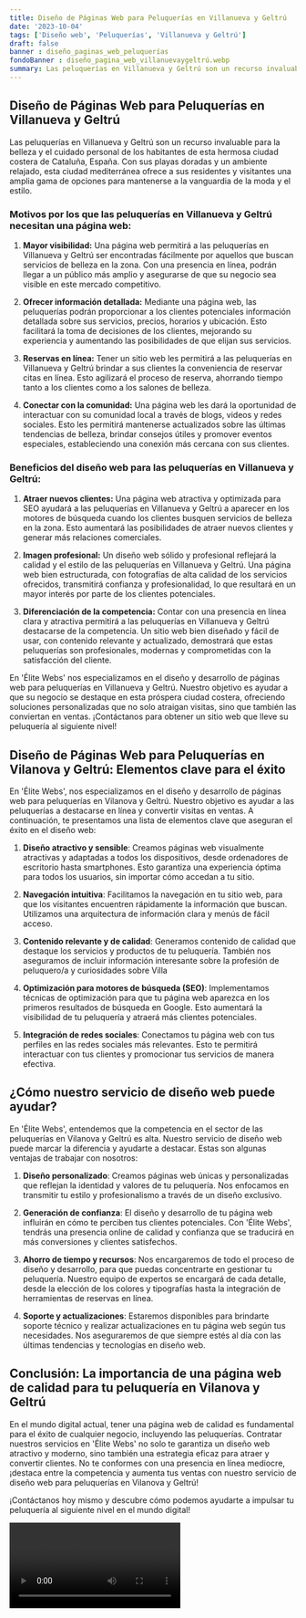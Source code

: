 ```yaml
---
title: Diseño de Páginas Web para Peluquerías en Villanueva y Geltrú
date: '2023-10-04'
tags: ['Diseño web', 'Peluquerías', 'Villanueva y Geltrú']
draft: false
banner : diseño_paginas_web_peluquerías
fondoBanner : diseño_pagina_web_villanuevaygeltrú.webp
summary: Las peluquerías en Villanueva y Geltrú son un recurso invaluable para la belleza y el cuidado personal de los habitantes de esta hermosa ciudad costera de Cataluña, España. Con sus playas doradas y un ambiente relajado, esta ciudad mediterránea ofrece a sus residentes y visitantes una amplia gama de opciones para mantenerse a la vanguardia de la moda y el estilo.
---
```


## Diseño de Páginas Web para Peluquerías en Villanueva y Geltrú

Las peluquerías en Villanueva y Geltrú son un recurso invaluable para la belleza y el cuidado personal de los habitantes de esta hermosa ciudad costera de Cataluña, España. Con sus playas doradas y un ambiente relajado, esta ciudad mediterránea ofrece a sus residentes y visitantes una amplia gama de opciones para mantenerse a la vanguardia de la moda y el estilo.

### Motivos por los que las peluquerías en Villanueva y Geltrú necesitan una página web:

1. **Mayor visibilidad:** Una página web permitirá a las peluquerías en Villanueva y Geltrú ser encontradas fácilmente por aquellos que buscan servicios de belleza en la zona. Con una presencia en línea, podrán llegar a un público más amplio y asegurarse de que su negocio sea visible en este mercado competitivo.

2. **Ofrecer información detallada:** Mediante una página web, las peluquerías podrán proporcionar a los clientes potenciales información detallada sobre sus servicios, precios, horarios y ubicación. Esto facilitará la toma de decisiones de los clientes, mejorando su experiencia y aumentando las posibilidades de que elijan sus servicios.

3. **Reservas en línea:** Tener un sitio web les permitirá a las peluquerías en Villanueva y Geltrú brindar a sus clientes la conveniencia de reservar citas en línea. Esto agilizará el proceso de reserva, ahorrando tiempo tanto a los clientes como a los salones de belleza.

4. **Conectar con la comunidad:** Una página web les dará la oportunidad de interactuar con su comunidad local a través de blogs, videos y redes sociales. Esto les permitirá mantenerse actualizados sobre las últimas tendencias de belleza, brindar consejos útiles y promover eventos especiales, estableciendo una conexión más cercana con sus clientes.

### Beneficios del diseño web para las peluquerías en Villanueva y Geltrú:

1. **Atraer nuevos clientes:** Una página web atractiva y optimizada para SEO ayudará a las peluquerías en Villanueva y Geltrú a aparecer en los motores de búsqueda cuando los clientes busquen servicios de belleza en la zona. Esto aumentará las posibilidades de atraer nuevos clientes y generar más relaciones comerciales.

2. **Imagen profesional:** Un diseño web sólido y profesional reflejará la calidad y el estilo de las peluquerías en Villanueva y Geltrú. Una página web bien estructurada, con fotografías de alta calidad de los servicios ofrecidos, transmitirá confianza y profesionalidad, lo que resultará en un mayor interés por parte de los clientes potenciales.

3. **Diferenciación de la competencia:** Contar con una presencia en línea clara y atractiva permitirá a las peluquerías en Villanueva y Geltrú destacarse de la competencia. Un sitio web bien diseñado y fácil de usar, con contenido relevante y actualizado, demostrará que estas peluquerías son profesionales, modernas y comprometidas con la satisfacción del cliente.

En 'Élite Webs' nos especializamos en el diseño y desarrollo de páginas web para peluquerías en Villanueva y Geltrú. Nuestro objetivo es ayudar a que su negocio se destaque en esta próspera ciudad costera, ofreciendo soluciones personalizadas que no solo atraigan visitas, sino que también las conviertan en ventas. ¡Contáctanos para obtener un sitio web que lleve su peluquería al siguiente nivel!

<GifSeo />

<Cta />

## Diseño de Páginas Web para Peluquerías en Vilanova y Geltrú: Elementos clave para el éxito

En 'Élite Webs', nos especializamos en el diseño y desarrollo de páginas web para peluquerías en Vilanova y Geltrú. Nuestro objetivo es ayudar a las peluquerías a destacarse en línea y convertir visitas en ventas. A continuación, te presentamos una lista de elementos clave que aseguran el éxito en el diseño web:

1. **Diseño atractivo y sensible**: Creamos páginas web visualmente atractivas y adaptadas a todos los dispositivos, desde ordenadores de escritorio hasta smartphones. Esto garantiza una experiencia óptima para todos los usuarios, sin importar cómo accedan a tu sitio.

2. **Navegación intuitiva**: Facilitamos la navegación en tu sitio web, para que los visitantes encuentren rápidamente la información que buscan. Utilizamos una arquitectura de información clara y menús de fácil acceso.

3. **Contenido relevante y de calidad**: Generamos contenido de calidad que destaque los servicios y productos de tu peluquería. También nos aseguramos de incluir información interesante sobre la profesión de peluquero/a y curiosidades sobre Villa

4. **Optimización para motores de búsqueda (SEO)**: Implementamos técnicas de optimización para que tu página web aparezca en los primeros resultados de búsqueda en Google. Esto aumentará la visibilidad de tu peluquería y atraerá más clientes potenciales.

5. **Integración de redes sociales**: Conectamos tu página web con tus perfiles en las redes sociales más relevantes. Esto te permitirá interactuar con tus clientes y promocionar tus servicios de manera efectiva.

## ¿Cómo nuestro servicio de diseño web puede ayudar?

En 'Élite Webs', entendemos que la competencia en el sector de las peluquerías en Vilanova y Geltrú es alta. Nuestro servicio de diseño web puede marcar la diferencia y ayudarte a destacar. Estas son algunas ventajas de trabajar con nosotros:

1. **Diseño personalizado**: Creamos páginas web únicas y personalizadas que reflejan la identidad y valores de tu peluquería. Nos enfocamos en transmitir tu estilo y profesionalismo a través de un diseño exclusivo.

2. **Generación de confianza**: El diseño y desarrollo de tu página web influirán en cómo te perciben tus clientes potenciales. Con 'Élite Webs', tendrás una presencia online de calidad y confianza que se traducirá en más conversiones y clientes satisfechos.

3. **Ahorro de tiempo y recursos**: Nos encargaremos de todo el proceso de diseño y desarrollo, para que puedas concentrarte en gestionar tu peluquería. Nuestro equipo de expertos se encargará de cada detalle, desde la elección de los colores y tipografías hasta la integración de herramientas de reservas en línea.

4. **Soporte y actualizaciones**: Estaremos disponibles para brindarte soporte técnico y realizar actualizaciones en tu página web según tus necesidades. Nos aseguraremos de que siempre estés al día con las últimas tendencias y tecnologías en diseño web.

## Conclusión: La importancia de una página web de calidad para tu peluquería en Vilanova y Geltrú

En el mundo digital actual, tener una página web de calidad es fundamental para el éxito de cualquier negocio, incluyendo las peluquerías. Contratar nuestros servicios en 'Élite Webs' no solo te garantiza un diseño web atractivo y moderno, sino también una estrategia eficaz para atraer y convertir clientes. No te conformes con una presencia en línea mediocre, ¡destaca entre la competencia y aumenta tus ventas con nuestro servicio de diseño web para peluquerías en Vilanova y Geltrú!

¡Contáctanos hoy mismo y descubre cómo podemos ayudarte a impulsar tu peluquería al siguiente nivel en el mundo digital!

<Video />

<CtaBot job='Peluquerías' city='Villanueva y Geltrú'/>

<Gmaps query='Villanueva y Geltrú+españa+maps' />